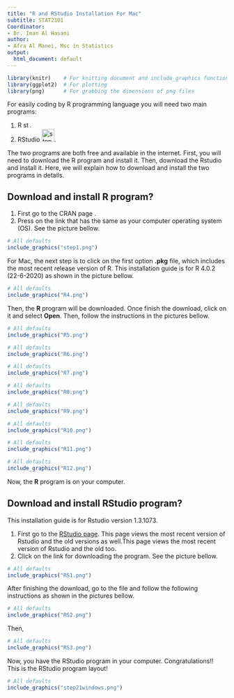 ```yaml
---
title: "R and RStudio Installation For Mac"
subtitle: STAT2101
Coordinator: 
- Dr. Iman Al Hasani
author: 
- Afra Al Manei, Msc in Statistics
output:
  html_document: default
---
```

```r
library(knitr)    # For knitting document and include_graphics function
library(ggplot2)  # For plotting
library(png)      # For grabbing the dimensions of png files
```


For easily coding by R programming language you will need two main programs:

1. R ![step 1](r.png){width=0.15in}.
2. RStudio ![step 1](rstudio.png){width=0.3in}.

The two programs are both free and available in the internet. First, you will need to download the R program and install it. Then, download the Rstudio and install it.
Here, we will explain how to download and install the two programs in details.

## \color{blue} Download and install R program?

1. First go to the CRAN page \textcolor{blue}{https://cran.r-project.org/}.
2. Press on the link that has the same as your computer operating system (OS). See the picture bellow.

```r
# All defaults
include_graphics("step1.png")
```

\newpage

For Mac, the next step is to click on the first option **.pkg** file, which includes the most recent release version of R. This installation guide is for R 4.0.2 (22-6-2020) as shown in the picture bellow.
\vspace{0.3cm}
```r
# All defaults
include_graphics("R4.png")
```

\vspace{0.3cm}
Then, the **R** program will be downloaded. Once finish the download, click on it and select **Open**. Then, follow the instructions in the pictures bellow.
\vspace{0.3cm}
```r
# All defaults
include_graphics("R5.png")
```


```r
# All defaults
include_graphics("R6.png")
```


```r
# All defaults
include_graphics("R7.png")
```

```r
# All defaults
include_graphics("R8.png")
```

```r
# All defaults
include_graphics("R9.png")
```


```r
# All defaults
include_graphics("R10.png")
```

```r
# All defaults
include_graphics("R11.png")
```

```r
# All defaults
include_graphics("R12.png")
```

Now, the **R** program is on your computer.

\newpage

## \color{blue} Download and install RStudio program?
This installation guide is for Rstudio version 1.3.1073.

1. First go to the [RStudio page](https://rstudio.com/products/rstudio/download/). This page views the most recent version of Rstudio and the old versions as well.This page views the most recent version of Rstudio and the old too.
2. Click on the link for downloading the program. See the picture bellow.

```r
# All defaults
include_graphics("RS1.png")
```

After finishing the download, go to the file and follow the following instructions as shown in the pictures bellow.
```r
# All defaults
include_graphics("RS2.png")
```

Then,
```r
# All defaults
include_graphics("RS3.png")
```

Now, you have the RStudio program in your computer. \large Congratulations!!
\newpage
This is the RStudio program layout!

```r
# All defaults
include_graphics("step21windows.png")
```

